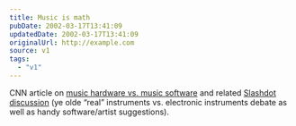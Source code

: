 ```yaml
---
title: Music is math
pubDate: 2002-03-17T13:41:09
updatedDate: 2002-03-17T13:41:09
originalUrl: http://example.com
source: v1
tags:
  - "v1"
---
```


CNN article on [music hardware vs. music software][1] and related [Slashdot discussion][2] (ye olde &#8220;real&#8221; instruments vs. electronic instruments debate as well as handy software/artist suggestions).

[1]: http://www.cnn.com/2002/TECH/ptech/03/15/music.computers.reut/index.html "Software synths becoming more popular than traditional hardware-based synths. You're *kidding* - really?"
[2]: http://slashdot.org/articles/02/03/16/1437211.shtml
